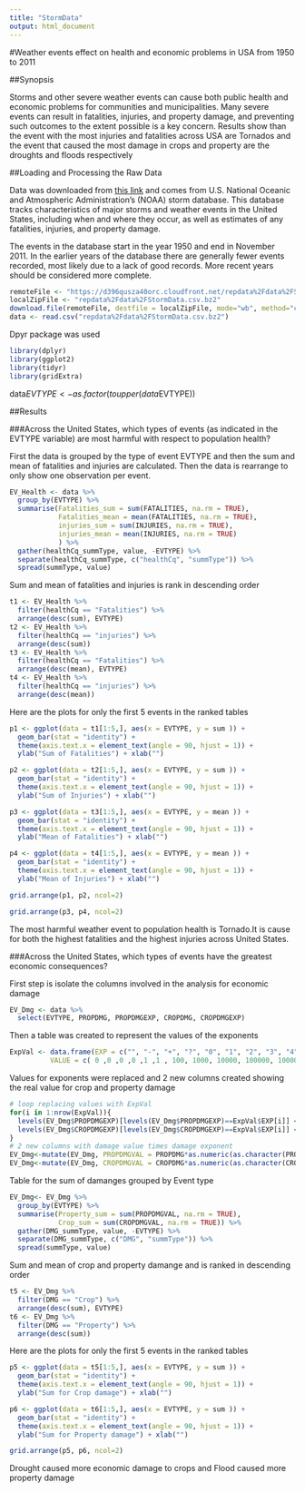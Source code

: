 ```yaml
---
title: "StormData"
output: html_document
---
```

#Weather events effect on health and economic problems in USA from 1950 to 2011

##Synopsis

Storms and other severe weather events can cause both public health and economic problems for communities and municipalities. Many severe events can result in fatalities, injuries, and property damage, and preventing such outcomes to the extent possible is a key concern. Results show than the event with the most injuries and fatalities across USA are Tornados and the event that caused the most damage in crops and property are the droughts and floods respectively


##Loading and Processing the Raw Data

Data was downloaded from [this link](https://d396qusza40orc.cloudfront.net/repdata%2Fdata%2FStormData.csv.bz2) and comes from U.S. National Oceanic and Atmospheric Administration's (NOAA) storm database. This database tracks characteristics of major storms and weather events in the United States, including when and where they occur, as well as estimates of any fatalities, injuries, and property damage.

The events in the database start in the year 1950 and end in November 2011. In the earlier years of the database there are generally fewer events recorded, most likely due to a lack of good records. More recent years should be considered more complete.

```r
remoteFile <- "https://d396qusza40orc.cloudfront.net/repdata%2Fdata%2FStormData.csv.bz2"
localZipFile <- "repdata%2Fdata%2FStormData.csv.bz2"
download.file(remoteFile, destfile = localZipFile, mode="wb", method="curl")
data <- read.csv("repdata%2Fdata%2FStormData.csv.bz2")
```
Dpyr package was used
```r
library(dplyr)
library(ggplot2)
library(tidyr)
library(gridExtra)
```
data$EVTYPE <- as.factor(toupper(data$EVTYPE))

##Results

###Across the United States, which types of events (as indicated in the EVTYPE variable) are most harmful with respect to population health?

First the data is grouped by the type of event EVTYPE and then the sum and mean of fatalities and injuries are calculated. Then the data is rearrange to only show one observation per event.
```r
EV_Health <- data %>% 
  group_by(EVTYPE) %>%
  summarise(Fatalities_sum = sum(FATALITIES, na.rm = TRUE), 
            Fatalities_mean = mean(FATALITIES, na.rm = TRUE), 
            injuries_sum = sum(INJURIES, na.rm = TRUE), 
            injuries_mean = mean(INJURIES, na.rm = TRUE)
            ) %>%
  gather(healthCq_summType, value, -EVTYPE) %>%
  separate(healthCq_summType, c("healthCq", "summType")) %>%
  spread(summType, value)
```

Sum and mean of fatalities and injuries is rank in descending order

```r
t1 <- EV_Health %>% 
  filter(healthCq == "Fatalities") %>%
  arrange(desc(sum), EVTYPE)
t2 <- EV_Health %>% 
  filter(healthCq == "injuries") %>%
  arrange(desc(sum))
t3 <- EV_Health %>% 
  filter(healthCq == "Fatalities") %>%
  arrange(desc(mean), EVTYPE)
t4 <- EV_Health %>% 
  filter(healthCq == "injuries") %>%
  arrange(desc(mean))
```

Here are the plots for only the first 5 events in the ranked tables
```r
p1 <- ggplot(data = t1[1:5,], aes(x = EVTYPE, y = sum )) + 
  geom_bar(stat = "identity") +
  theme(axis.text.x = element_text(angle = 90, hjust = 1)) +
  ylab("Sum of Fatalities") + xlab("")

p2 <- ggplot(data = t2[1:5,], aes(x = EVTYPE, y = sum )) + 
  geom_bar(stat = "identity") +
  theme(axis.text.x = element_text(angle = 90, hjust = 1)) +
  ylab("Sum of Injuries") + xlab("")

p3 <- ggplot(data = t3[1:5,], aes(x = EVTYPE, y = mean )) + 
  geom_bar(stat = "identity") +
  theme(axis.text.x = element_text(angle = 90, hjust = 1)) +
  ylab("Mean of Fatalities") + xlab("")

p4 <- ggplot(data = t4[1:5,], aes(x = EVTYPE, y = mean )) + 
  geom_bar(stat = "identity") +
  theme(axis.text.x = element_text(angle = 90, hjust = 1)) +
  ylab("Mean of Injuries") + xlab("")

grid.arrange(p1, p2, ncol=2)
```
```r
grid.arrange(p3, p4, ncol=2)
```

The most harmful weather event to population health is Tornado.It is cause for both the highest fatalities and the highest injuries across United States.

###Across the United States, which types of events have the greatest economic consequences?

First step is isolate the columns involved in the analysis for economic damage

```r
EV_Dmg <- data %>%
  select(EVTYPE, PROPDMG, PROPDMGEXP, CROPDMG, CROPDMGEXP)
```
Then a table was created to represent the values of the exponents 
```r
ExpVal <- data.frame(EXP = c("", "-", "+", "?", "0", "1", "2", "3", "4", "5", "6", "7", "8", "B", "k", "K", "m", "M", "h", "H"), 
          VALUE = c( 0 ,0 ,0 ,0 ,1 ,1 , 100, 1000, 10000, 100000, 1000000, 10000000, 100000000, 1000000000, 1000, 1000, 1000000, 1000000, 100, 100))
```
Values for exponents were replaced and 2 new columns created showing the real value for crop and property damage
```r
# loop replacing values with ExpVal
for(i in 1:nrow(ExpVal)){
  levels(EV_Dmg$PROPDMGEXP)[levels(EV_Dmg$PROPDMGEXP)==ExpVal$EXP[i]] <- ExpVal$VALUE[i]
  levels(EV_Dmg$CROPDMGEXP)[levels(EV_Dmg$CROPDMGEXP)==ExpVal$EXP[i]] <- ExpVal$VALUE[i]
}
# 2 new columns with damage value times damage exponent
EV_Dmg<-mutate(EV_Dmg, PROPDMGVAL = PROPDMG*as.numeric(as.character(PROPDMGEXP)))
EV_Dmg<-mutate(EV_Dmg, CROPDMGVAL = CROPDMG*as.numeric(as.character(CROPDMGEXP)))
```

Table for the sum of damanges grouped by Event type
```r
EV_Dmg<- EV_Dmg %>%
  group_by(EVTYPE) %>%
  summarise(Property_sum = sum(PROPDMGVAL, na.rm = TRUE),  
            Crop_sum = sum(CROPDMGVAL, na.rm = TRUE)) %>%
  gather(DMG_summType, value, -EVTYPE) %>%
  separate(DMG_summType, c("DMG", "summType")) %>%
  spread(summType, value)
```
Sum and mean of crop and property damange and is ranked in descending order
```r
t5 <- EV_Dmg %>% 
  filter(DMG == "Crop") %>%
  arrange(desc(sum), EVTYPE)
t6 <- EV_Dmg %>% 
  filter(DMG == "Property") %>%
  arrange(desc(sum))
```
Here are the plots for only the first 5 events in the ranked tables
```r
p5 <- ggplot(data = t5[1:5,], aes(x = EVTYPE, y = sum )) + 
  geom_bar(stat = "identity") +
  theme(axis.text.x = element_text(angle = 90, hjust = 1)) +
  ylab("Sum for Crop damage") + xlab("")

p6 <- ggplot(data = t6[1:5,], aes(x = EVTYPE, y = sum )) + 
  geom_bar(stat = "identity") +
  theme(axis.text.x = element_text(angle = 90, hjust = 1)) +
  ylab("Sum for Property damage") + xlab("")

grid.arrange(p5, p6, ncol=2)
```

Drought caused more economic damage to crops and Flood caused more property damage